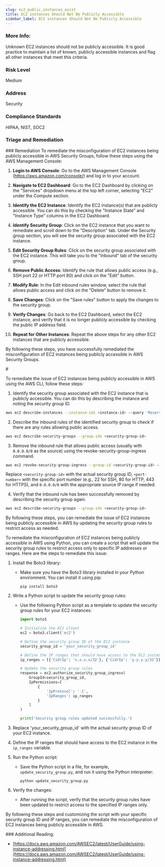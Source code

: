 ```yaml
---
slug: ec2_public_instances_exist
title: EC2 instances Should Not Be Publicly Accessible
sidebar_label: EC2 instances Should Not Be Publicly Accessible
---
```


### More Info:

Unknown EC2 instances should not be publicly accessible. It is good practice to maintain a list of known, publicly accessible instances and flag all other instances that meet this criteria.

### Risk Level

Medium

### Address

Security

### Compliance Standards

HIPAA, NIST, SOC2


### Triage and Remediation
<Tabs>
<Tab title='Remediation'>
### Remediation

<AccordionGroup>
<Accordion title='Using Console' defaultOpen='true'>
To remediate the misconfiguration of EC2 instances being publicly accessible in AWS Security Groups, follow these steps using the AWS Management Console:

1. **Login to AWS Console**: Go to the AWS Management Console (https://aws.amazon.com/console/) and log in to your account.

2. **Navigate to EC2 Dashboard**: Go to the EC2 Dashboard by clicking on the "Services" dropdown menu at the top left corner, selecting "EC2" under the Compute section.

3. **Identify the EC2 Instance**: Identify the EC2 instance(s) that are publicly accessible. You can do this by checking the "Instance State" and "Instance Type" columns in the EC2 Dashboard.

4. **Identify Security Group**: Click on the EC2 instance that you want to remediate and scroll down to the "Description" tab. Under the Security group section, you will see the security group associated with the EC2 instance.

5. **Edit Security Group Rules**: Click on the security group associated with the EC2 instance. This will take you to the "Inbound" tab of the security group.

6. **Remove Public Access**: Identify the rule that allows public access (e.g., SSH port 22 or HTTP port 80) and click on the "Edit" button.

7. **Modify Rule**: In the Edit inbound rules window, select the rule that allows public access and click on the "Delete" button to remove it.

8. **Save Changes**: Click on the "Save rules" button to apply the changes to the security group.

9. **Verify Changes**: Go back to the EC2 Dashboard, select the EC2 instance, and verify that it is no longer publicly accessible by checking the public IP address field.

10. **Repeat for Other Instances**: Repeat the above steps for any other EC2 instances that are publicly accessible.

By following these steps, you have successfully remediated the misconfiguration of EC2 instances being publicly accessible in AWS Security Groups.
</Accordion>

<Accordion title='Using CLI'>
#

To remediate the issue of EC2 instances being publicly accessible in AWS using the AWS CLI, follow these steps:

1. Identify the security group associated with the EC2 instance that is publicly accessible. You can do this by describing the instance and noting the security group ID.

```bash
aws ec2 describe-instances --instance-ids <instance-id> --query 'Reservations[*].Instances[*].SecurityGroups[*].GroupId' --output text
```

2. Describe the inbound rules of the identified security group to check if there are any rules allowing public access.

```bash
aws ec2 describe-security-groups --group-ids <security-group-id>
```

3. Remove the inbound rule that allows public access (usually with `0.0.0.0/0` as the source) using the revoke-security-group-ingress command.

```bash
aws ec2 revoke-security-group-ingress --group-id <security-group-id> --protocol tcp --port <port-number> --cidr 0.0.0.0/0
```

Replace `<security-group-id>` with the actual security group ID, `<port-number>` with the specific port number (e.g., 22 for SSH, 80 for HTTP, 443 for HTTPS), and `0.0.0.0/0` with the appropriate source IP range if needed.

4. Verify that the inbound rule has been successfully removed by describing the security group again.

```bash
aws ec2 describe-security-groups --group-ids <security-group-id>
```

By following these steps, you can remediate the issue of EC2 instances being publicly accessible in AWS by updating the security group rules to restrict access as needed.
</Accordion>

<Accordion title='Using Python'>
To remediate the misconfiguration of EC2 instances being publicly accessible in AWS using Python, you can create a script that will update the security group rules to restrict access only to specific IP addresses or ranges. Here are the steps to remediate this issue:

1. Install the Boto3 library:
   - Make sure you have the Boto3 library installed in your Python environment. You can install it using pip:
     ```
     pip install boto3
     ```

2. Write a Python script to update the security group rules:
   - Use the following Python script as a template to update the security group rules for your EC2 instances:

     ```python
     import boto3

     # Initialize the EC2 client
     ec2 = boto3.client('ec2')

     # Define the security group ID of the EC2 instance
     security_group_id = 'your_security_group_id'

     # Define the IP ranges that should have access to the EC2 instance
     ip_ranges = [{'CidrIp': 'x.x.x.x/32'}, {'CidrIp': 'y.y.y.y/32'}]  # Add your desired IP ranges

     # Update the security group rules
     response = ec2.authorize_security_group_ingress(
         GroupId=security_group_id,
         IpPermissions=[
             {
                 'IpProtocol': '-1',
                 'IpRanges': ip_ranges
             }
         ]
     )

     print('Security group rules updated successfully.')
     ```

3. Replace 'your_security_group_id' with the actual security group ID of your EC2 instance.
   
4. Define the IP ranges that should have access to the EC2 instance in the `ip_ranges` variable.

5. Run the Python script:
   - Save the Python script in a file, for example, `update_security_group.py`, and run it using the Python interpreter:
     ```
     python update_security_group.py
     ```

6. Verify the changes:
   - After running the script, verify that the security group rules have been updated to restrict access to the specified IP ranges only.

By following these steps and customizing the script with your specific security group ID and IP ranges, you can remediate the misconfiguration of EC2 instances being publicly accessible in AWS.
</Accordion>

</AccordionGroup>
</Tab>
</Tabs>
### Additional Reading:

- [https://docs.aws.amazon.com/AWSEC2/latest/UserGuide/using-instance-addressing.html](https://docs.aws.amazon.com/AWSEC2/latest/UserGuide/using-instance-addressing.html) 

